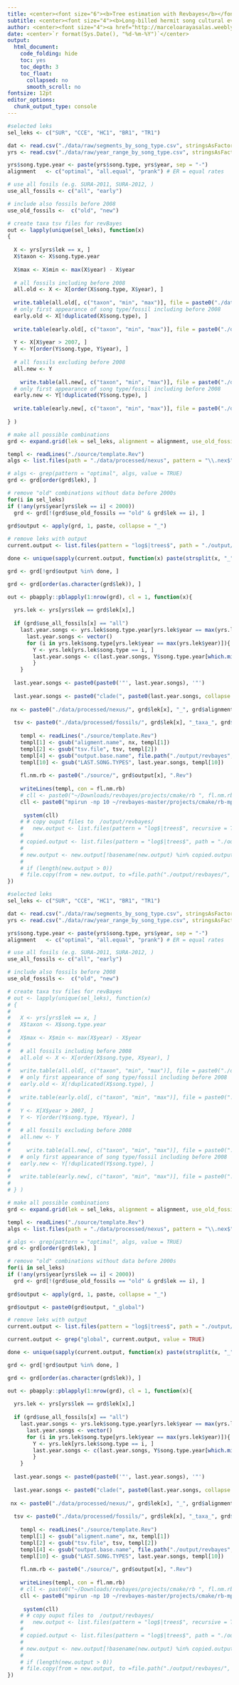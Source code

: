 ```yaml
---
title: <center><font size="6"><b>Tree estimation with Revbayes</b></font></center>
subtitle: <center><font size="4"><b>Long-billed hermit song cultural evolution</b></font></center>
author: <center><font size="4"><a href="http://marceloarayasalas.weebly.com/">Marcelo Araya-Salas, PhD</a></font></center>
date: <center>`r format(Sys.Date(), "%d-%m-%Y")`</center>
output:
  html_document:
    code_folding: hide
    toc: yes
    toc_depth: 3
    toc_float:
      collapsed: no
      smooth_scroll: no
fontsize: 12pt 
editor_options: 
  chunk_output_type: console
---
```




```r

#selected leks
sel_leks <- c("SUR", "CCE", "HC1", "BR1", "TR1")

dat <- read.csv("./data/raw/segments_by_song_type.csv", stringsAsFactors = FALSE)
yrs <- read.csv("./data/raw/year_range_by_song_type.csv", stringsAsFactors = FALSE)

yrs$song.type.year <- paste(yrs$song.type, yrs$year, sep = "-")
alignment	<- c("optimal", "all.equal", "prank") # ER = equal rates

# use all fosils (e.g. SURA-2011, SURA-2012, )
use_all_fossils <- c("all", "early")

# include also fossils before 2008
use_old_fossils <-  c("old", "new")

# create taxa tsv files for revBayes
out <- lapply(unique(sel_leks), function(x)
{
  
  X <- yrs[yrs$lek == x, ]
  X$taxon <- X$song.type.year
  
  X$max <- X$min <- max(X$year) - X$year
  
  # all fossils including before 2008
  all.old <- X <- X[order(X$song.type, X$year), ]
  
  write.table(all.old[, c("taxon", "min", "max")], file = paste0("./data/processed/fossils/", x, "_taxa_all_old.tsv"),  sep = "\t", quote = FALSE, row.names = FALSE)
  # only first appearance of song type/fossil including before 2008   
  early.old <- X[!duplicated(X$song.type), ]
  
  write.table(early.old[, c("taxon", "min", "max")], file = paste0("./data/processed/fossils/", x,  "_taxa_early_old.tsv"), sep = "\t", quote = FALSE, row.names = FALSE)
  
  Y <- X[X$year > 2007, ] 
  Y <- Y[order(Y$song.type, Y$year), ]
  
  # all fossils excluding before 2008
  all.new <- Y
  
    write.table(all.new[, c("taxon", "min", "max")], file = paste0("./data/processed/fossils/", x,  "_taxa_all_new.tsv"), sep = "\t", quote = FALSE, row.names = FALSE)
  # only first appearance of song type/fossil including before 2008   
  early.new <- Y[!duplicated(Y$song.type), ]
  
  write.table(early.new[, c("taxon", "min", "max")], file = paste0("./data/processed/fossils/", x,  "_taxa_early_new.tsv"), sep = "\t", quote = FALSE, row.names = FALSE)
  
} )

# make all possible combinations
grd <- expand.grid(lek = sel_leks, alignment = alignment, use_old_fossils = use_old_fossils, use_all_fossils = use_all_fossils)

templ <- readLines("./source/template.Rev")
algs <- list.files(path = "./data/processed/nexus", pattern = "\\.nex$")

# algs <- grep(pattern = "optimal", algs, value = TRUE)
grd <- grd[order(grd$lek), ]

# remove "old" combinations without data before 2000s
for(i in sel_leks)
if (!any(yrs$year[yrs$lek == i] < 2000)) 
  grd <- grd[!(grd$use_old_fossils == "old" & grd$lek == i), ]
  
grd$output <- apply(grd, 1, paste, collapse = "_")

# remove leks with output
current.output <- list.files(pattern = "log$|trees$", path = "./output/revbayes", recursive = TRUE)

done <- unique(sapply(current.output, function(x) paste(strsplit(x, "_",fixed = TRUE, "[[", 1)[[1]][1:4], collapse = "_"), USE.NAMES = FALSE))

grd <- grd[!grd$output %in% done, ]

grd <- grd[order(as.character(grd$lek)), ]

out <- pbapply::pblapply(1:nrow(grd), cl = 1, function(x){
  
  yrs.lek <- yrs[yrs$lek == grd$lek[x],]
  
  if (grd$use_all_fossils[x] == "all")
    last.year.songs <- yrs.lek$song.type.year[yrs.lek$year == max(yrs.lek$year)] else {
      last.year.songs <- vector() 
      for (i in yrs.lek$song.type[yrs.lek$year == max(yrs.lek$year)]){
        Y <- yrs.lek[yrs.lek$song.type == i, ]
        last.year.songs <- c(last.year.songs, Y$song.type.year[which.min(Y$year)])
        }
    }
  
  last.year.songs <- paste0(paste0('"', last.year.songs), '"')
  
  last.year.songs <- paste0("clade(", paste0(last.year.songs, collapse = ", "), ")")
  
 nx <- paste0("./data/processed/nexus/", grd$lek[x], "_", grd$alignment[x], "_", grd$use_all_fossils[x], "_", grd$use_old_fossils[x], "_alignment.nex")
  
  tsv <- paste0("./data/processed/fossils/", grd$lek[x], "_taxa_", grd$use_all_fossils[x], "_", grd$use_old_fossils[x], ".tsv")
  
    templ <- readLines("./source/template.Rev")
    templ[1] <- gsub("aligment.name", nx, templ[1])
    templ[2] <- gsub("tsv.file", tsv, templ[2])
    templ[4] <- gsub("output.base.name", file.path("./output/revbayes", grd$output[x]), templ[4])
    templ[10] <- gsub("LAST.SONG.TYPES", last.year.songs, templ[10])
   
    fl.nm.rb <- paste0("./source/", grd$output[x], ".Rev")
     
    writeLines(templ, con = fl.nm.rb)
    # cll <- paste0("~/Downloads/revbayes/projects/cmake/rb ", fl.nm.rb)
    cll <- paste0("mpirun -np 10 ~/revbayes-master/projects/cmake/rb-mpi ", fl.nm.rb) 
    
     system(cll)
    # # copy ouput files to  /output/revbayes/
    #   new.output <- list.files(pattern = "log$|trees$", recursive = TRUE)
    # 
    # copied.output <- list.files(pattern = "log$|trees$", path = "./output/revbayes/", recursive = TRUE)
    # 
    # new.output <- new.output[!basename(new.output) %in% copied.output]
    # 
    # if (length(new.output > 0))
    # file.copy(from = new.output, to =file.path("./output/revbayes/", basename(output)))
})

```


```r

#selected leks
sel_leks <- c("SUR", "CCE", "HC1", "BR1", "TR1")

dat <- read.csv("./data/raw/segments_by_song_type.csv", stringsAsFactors = FALSE)
yrs <- read.csv("./data/raw/year_range_by_song_type.csv", stringsAsFactors = FALSE)

yrs$song.type.year <- paste(yrs$song.type, yrs$year, sep = "-")
alignment	<- c("optimal", "all.equal", "prank") # ER = equal rates

# use all fosils (e.g. SURA-2011, SURA-2012, )
use_all_fossils <- c("all", "early")

# include also fossils before 2008
use_old_fossils <-  c("old", "new")

# create taxa tsv files for revBayes
# out <- lapply(unique(sel_leks), function(x)
# {
#   
#   X <- yrs[yrs$lek == x, ]
#   X$taxon <- X$song.type.year
#   
#   X$max <- X$min <- max(X$year) - X$year
#   
#   # all fossils including before 2008
#   all.old <- X <- X[order(X$song.type, X$year), ]
#   
#   write.table(all.old[, c("taxon", "min", "max")], file = paste0("./data/processed/fossils/", x, "_taxa_all_old.tsv"),  sep = "\t", quote = FALSE, row.names = FALSE)
#   # only first appearance of song type/fossil including before 2008   
#   early.old <- X[!duplicated(X$song.type), ]
#   
#   write.table(early.old[, c("taxon", "min", "max")], file = paste0("./data/processed/fossils/", x,  "_taxa_early_old.tsv"), sep = "\t", quote = FALSE, row.names = FALSE)
#   
#   Y <- X[X$year > 2007, ] 
#   Y <- Y[order(Y$song.type, Y$year), ]
#   
#   # all fossils excluding before 2008
#   all.new <- Y
#   
#     write.table(all.new[, c("taxon", "min", "max")], file = paste0("./data/processed/fossils/", x,  "_taxa_all_new.tsv"), sep = "\t", quote = FALSE, row.names = FALSE)
#   # only first appearance of song type/fossil including before 2008   
#   early.new <- Y[!duplicated(Y$song.type), ]
#   
#   write.table(early.new[, c("taxon", "min", "max")], file = paste0("./data/processed/fossils/", x,  "_taxa_early_new.tsv"), sep = "\t", quote = FALSE, row.names = FALSE)
#   
# } )

# make all possible combinations
grd <- expand.grid(lek = sel_leks, alignment = alignment, use_old_fossils = use_old_fossils, use_all_fossils = use_all_fossils)

templ <- readLines("./source/template.Rev")
algs <- list.files(path = "./data/processed/nexus", pattern = "\\.nex$")

# algs <- grep(pattern = "optimal", algs, value = TRUE)
grd <- grd[order(grd$lek), ]

# remove "old" combinations without data before 2000s
for(i in sel_leks)
if (!any(yrs$year[yrs$lek == i] < 2000)) 
  grd <- grd[!(grd$use_old_fossils == "old" & grd$lek == i), ]
  
grd$output <- apply(grd, 1, paste, collapse = "_")

grd$output <- paste0(grd$output, "_global")

# remove leks with output
current.output <- list.files(pattern = "log$|trees$", path = "./output/revbayes", recursive = TRUE)

current.output <- grep("global", current.output, value = TRUE)

done <- unique(sapply(current.output, function(x) paste(strsplit(x, "_",fixed = TRUE, "[[", 1)[[1]][1:5], collapse = "_"), USE.NAMES = FALSE))

grd <- grd[!grd$output %in% done, ]

grd <- grd[order(as.character(grd$lek)), ]

out <- pbapply::pblapply(1:nrow(grd), cl = 1, function(x){
  
  yrs.lek <- yrs[yrs$lek == grd$lek[x],]
  
  if (grd$use_all_fossils[x] == "all")
    last.year.songs <- yrs.lek$song.type.year[yrs.lek$year == max(yrs.lek$year)] else {
      last.year.songs <- vector() 
      for (i in yrs.lek$song.type[yrs.lek$year == max(yrs.lek$year)]){
        Y <- yrs.lek[yrs.lek$song.type == i, ]
        last.year.songs <- c(last.year.songs, Y$song.type.year[which.min(Y$year)])
        }
    }
  
  last.year.songs <- paste0(paste0('"', last.year.songs), '"')
  
  last.year.songs <- paste0("clade(", paste0(last.year.songs, collapse = ", "), ")")
  
 nx <- paste0("./data/processed/nexus/", grd$lek[x], "_", grd$alignment[x], "_", grd$use_all_fossils[x], "_", grd$use_old_fossils[x], "_alignment.nex")
  
  tsv <- paste0("./data/processed/fossils/", grd$lek[x], "_taxa_", grd$use_all_fossils[x], "_", grd$use_old_fossils[x], ".tsv")
  
    templ <- readLines("./source/template.Rev")
    templ[1] <- gsub("aligment.name", nx, templ[1])
    templ[2] <- gsub("tsv.file", tsv, templ[2])
    templ[4] <- gsub("output.base.name", file.path("./output/revbayes", grd$output[x]), templ[4])
    templ[10] <- gsub("LAST.SONG.TYPES", last.year.songs, templ[10])
   
    fl.nm.rb <- paste0("./source/", grd$output[x], ".Rev")
     
    writeLines(templ, con = fl.nm.rb)
    # cll <- paste0("~/Downloads/revbayes/projects/cmake/rb ", fl.nm.rb)
    cll <- paste0("mpirun -np 10 ~/revbayes-master/projects/cmake/rb-mpi ", fl.nm.rb) 
    
     system(cll)
    # # copy ouput files to  /output/revbayes/
    #   new.output <- list.files(pattern = "log$|trees$", recursive = TRUE)
    # 
    # copied.output <- list.files(pattern = "log$|trees$", path = "./output/revbayes/", recursive = TRUE)
    # 
    # new.output <- new.output[!basename(new.output) %in% copied.output]
    # 
    # if (length(new.output > 0))
    # file.copy(from = new.output, to =file.path("./output/revbayes/", basename(output)))
})

```
